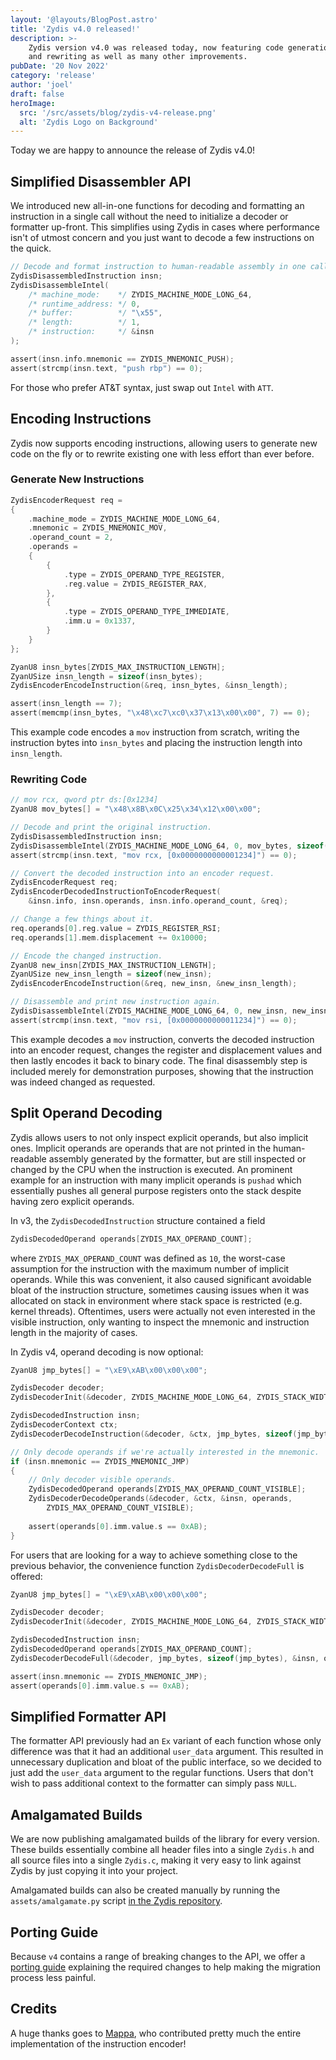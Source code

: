 ```yaml
---
layout: '@layouts/BlogPost.astro'
title: 'Zydis v4.0 released!'
description: >-
    Zydis version v4.0 was released today, now featuring code generation 
    and rewriting as well as many other improvements.
pubDate: '20 Nov 2022'
category: 'release'
author: 'joel'
draft: false
heroImage:
  src: '/src/assets/blog/zydis-v4-release.png'
  alt: 'Zydis Logo on Background'
---
```


Today we are happy to announce the release of Zydis v4.0! 

## Simplified Disassembler API

We introduced new all-in-one functions for decoding and formatting an 
instruction in a single call without the need to initialize a decoder or
formatter up-front. This simplifies using Zydis in cases where performance
isn't of utmost concern and you just want to decode a few instructions on the
quick.

```c
// Decode and format instruction to human-readable assembly in one call.
ZydisDisassembledInstruction insn;
ZydisDisassembleIntel(
    /* machine_mode:    */ ZYDIS_MACHINE_MODE_LONG_64,
    /* runtime_address: */ 0,
    /* buffer:          */ "\x55",
    /* length:          */ 1,
    /* instruction:     */ &insn
);

assert(insn.info.mnemonic == ZYDIS_MNEMONIC_PUSH);
assert(strcmp(insn.text, "push rbp") == 0);
```

For those who prefer AT&T syntax, just swap out `Intel` with `ATT`.

## Encoding Instructions

Zydis now supports encoding instructions, allowing users to generate new code
on the fly or to rewrite existing one with less effort than ever before.

### Generate New Instructions

```c
ZydisEncoderRequest req = 
{
    .machine_mode = ZYDIS_MACHINE_MODE_LONG_64,
    .mnemonic = ZYDIS_MNEMONIC_MOV,
    .operand_count = 2,
    .operands = 
    {
        {
            .type = ZYDIS_OPERAND_TYPE_REGISTER,
            .reg.value = ZYDIS_REGISTER_RAX,
        },
        {
            .type = ZYDIS_OPERAND_TYPE_IMMEDIATE,
            .imm.u = 0x1337,
        }
    }
};

ZyanU8 insn_bytes[ZYDIS_MAX_INSTRUCTION_LENGTH];
ZyanUSize insn_length = sizeof(insn_bytes);
ZydisEncoderEncodeInstruction(&req, insn_bytes, &insn_length);

assert(insn_length == 7);
assert(memcmp(insn_bytes, "\x48\xc7\xc0\x37\x13\x00\x00", 7) == 0);
```

This example code encodes a `mov` instruction from scratch, writing the instruction
bytes into `insn_bytes` and placing the instruction length into `insn_length`.

### Rewriting Code

```c
// mov rcx, qword ptr ds:[0x1234]
ZyanU8 mov_bytes[] = "\x48\x8B\x0C\x25\x34\x12\x00\x00";

// Decode and print the original instruction.
ZydisDisassembledInstruction insn;
ZydisDisassembleIntel(ZYDIS_MACHINE_MODE_LONG_64, 0, mov_bytes, sizeof(mov_bytes), &insn);
assert(strcmp(insn.text, "mov rcx, [0x0000000000001234]") == 0);

// Convert the decoded instruction into an encoder request.
ZydisEncoderRequest req;
ZydisEncoderDecodedInstructionToEncoderRequest(
    &insn.info, insn.operands, insn.info.operand_count, &req);

// Change a few things about it.
req.operands[0].reg.value = ZYDIS_REGISTER_RSI;
req.operands[1].mem.displacement += 0x10000;

// Encode the changed instruction.
ZyanU8 new_insn[ZYDIS_MAX_INSTRUCTION_LENGTH];
ZyanUSize new_insn_length = sizeof(new_insn);
ZydisEncoderEncodeInstruction(&req, new_insn, &new_insn_length);

// Disassemble and print new instruction again.
ZydisDisassembleIntel(ZYDIS_MACHINE_MODE_LONG_64, 0, new_insn, new_insn_length, &insn);
assert(strcmp(insn.text, "mov rsi, [0x0000000000011234]") == 0);
```

This example decodes a `mov` instruction, converts the decoded instruction
into an encoder request, changes the register and displacement values and
then lastly encodes it back to binary code. The final disassembly step is
included merely for demonstration purposes, showing that the instruction
was indeed changed as requested.

## Split Operand Decoding

Zydis allows users to not only inspect explicit operands, but also implicit
ones. Implicit operands are operands that are not printed in the human-readable
assembly generated by the formatter, but are still inspected or changed by the
CPU when the instruction is executed. An prominent example for an instruction
with many implicit operands is `pushad` which essentially pushes all general
purpose registers onto the stack despite having zero explicit operands.

In v3, the `ZydisDecodedInstruction` structure contained a field

```c
ZydisDecodedOperand operands[ZYDIS_MAX_OPERAND_COUNT];
```

where `ZYDIS_MAX_OPERAND_COUNT` was defined as `10`, the worst-case assumption
for the instruction with the maximum number of implicit operands. While this was
convenient, it also caused significant avoidable bloat of the instruction
structure, sometimes causing issues when it was allocated on stack in
environment where stack space is restricted (e.g. kernel threads). Oftentimes,
users were actually not even interested in the visible instruction, only wanting
to inspect the mnemonic and instruction length in the majority of cases.

In Zydis v4, operand decoding is now optional:

```c
ZyanU8 jmp_bytes[] = "\xE9\xAB\x00\x00\x00";

ZydisDecoder decoder;
ZydisDecoderInit(&decoder, ZYDIS_MACHINE_MODE_LONG_64, ZYDIS_STACK_WIDTH_64);

ZydisDecodedInstruction insn;
ZydisDecoderContext ctx;
ZydisDecoderDecodeInstruction(&decoder, &ctx, jmp_bytes, sizeof(jmp_bytes), &insn);

// Only decode operands if we're actually interested in the mnemonic.
if (insn.mnemonic == ZYDIS_MNEMONIC_JMP) 
{
    // Only decoder visible operands.
    ZydisDecodedOperand operands[ZYDIS_MAX_OPERAND_COUNT_VISIBLE];
    ZydisDecoderDecodeOperands(&decoder, &ctx, &insn, operands, 
        ZYDIS_MAX_OPERAND_COUNT_VISIBLE);
        
    assert(operands[0].imm.value.s == 0xAB);
}
```

For users that are looking for a way to achieve something close to the previous 
behavior, the convenience function `ZydisDecoderDecodeFull` is offered:

```c
ZyanU8 jmp_bytes[] = "\xE9\xAB\x00\x00\x00";

ZydisDecoder decoder;
ZydisDecoderInit(&decoder, ZYDIS_MACHINE_MODE_LONG_64, ZYDIS_STACK_WIDTH_64);

ZydisDecodedInstruction insn;
ZydisDecodedOperand operands[ZYDIS_MAX_OPERAND_COUNT];
ZydisDecoderDecodeFull(&decoder, jmp_bytes, sizeof(jmp_bytes), &insn, operands);

assert(insn.mnemonic == ZYDIS_MNEMONIC_JMP);
assert(operands[0].imm.value.s == 0xAB);
```

## Simplified Formatter API

The formatter API previously had an `Ex` variant of each function whose
only difference was that it had an additional `user_data` argument. This
resulted in unnecessary duplication and bloat of the public interface, so
we decided to just add the `user_data` argument to the regular functions.
Users that don't wish to pass additional context to the formatter can simply
pass `NULL`.

## Amalgamated Builds

We are now publishing amalgamated builds of the library for every version. 
These builds essentially combine all header files into a single `Zydis.h`
and all source files into a single `Zydis.c`, making it very easy to link
against Zydis by just copying it into your project.

Amalgamated builds can also be created manually by running the
`assets/amalgamate.py` script [in the Zydis repository][amalgamate-py].

[amalgamate-py]: https://github.com/zyantific/zydis/blob/83d2afa9/assets/amalgamate.py

## Porting Guide

Because `v4` contains a range of breaking changes to the API, we offer a 
[porting guide] explaining the required changes to help making the migration
process less painful.

[porting guide]: https://github.com/zyantific/zydis/blob/master/assets/porting-guide-v3-v4.md

## Credits

A huge thanks goes to [Mappa], who contributed pretty much the entire implementation 
of the instruction encoder!

[Mappa]: https://github.com/mappzor